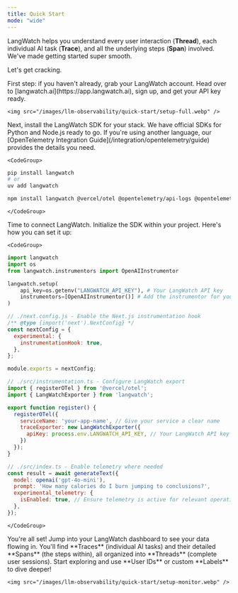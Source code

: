 ```yaml
---
title: Quick Start
mode: "wide"
---
```


LangWatch helps you understand every user interaction (**Thread**), each individual AI task (**Trace**), and all the underlying steps (**Span**) involved. We've made getting started super smooth.

Let's get cracking.

<Steps>
  <Step title="Create your LangWatch account">
    First step: if you haven't already, grab your LangWatch account. Head over to [langwatch.ai](https://app.langwatch.ai), sign up, and get your API key ready.

    <img src="/images/llm-observability/quick-start/setup-full.webp" />
  </Step>

  <Step title="Install the LangWatch SDK">
    Next, install the LangWatch SDK for your stack. We have official SDKs for Python and Node.js ready to go. If you're using another language, our [OpenTelemetry Integration Guide](/integration/opentelemetry/guide) provides the details you need.

    <CodeGroup>
```bash Python
pip install langwatch
# or
uv add langwatch
```
```bash JavaScript
npm install langwatch @vercel/otel @opentelemetry/api-logs @opentelemetry/instrumentation @opentelemetry/sdk-logs
```
    </CodeGroup>
  </Step>

  <Step title="Add LangWatch to your project">
    Time to connect LangWatch. Initialize the SDK within your project. Here's how you can set it up:

    <CodeGroup>
```python Python
import langwatch
import os
from langwatch.instrumentors import OpenAIInstrumentor

langwatch.setup(
    api_key=os.getenv("LANGWATCH_API_KEY"), # Your LangWatch API key
    instrumentors=[OpenAIInstrumentor()] # Add the instrumentor for your LLM
)
```
```javascript JavaScript
// ./next.config.js - Enable the Next.js instrumentation hook
/** @type {import('next').NextConfig} */
const nextConfig = {
  experimental: {
    instrumentationHook: true,
  },
};

module.exports = nextConfig;

// ./src/instrumentation.ts - Configure LangWatch export
import { registerOTel } from '@vercel/otel';
import { LangWatchExporter } from 'langwatch';

export function register() {
  registerOTel({
    serviceName: 'your-app-name', // Give your service a clear name
    traceExporter: new LangWatchExporter({
      apiKey: process.env.LANGWATCH_API_KEY, // Your LangWatch API key
    })
  });
}

// ./src/index.ts - Enable telemetry where needed
const result = await generateText({
  model: openai('gpt-4o-mini'),
  prompt: 'How many calories do I burn jumping to conclusions?',
  experimental_telemetry: {
    isEnabled: true, // Ensure telemetry is active for relevant operations
  },
});
```
    </CodeGroup>
  </Step>

  <Step title="Start observing!">
    You're all set! Jump into your LangWatch dashboard to see your data flowing in. You'll find **Traces** (individual AI tasks) and their detailed **Spans** (the steps within), all organized into **Threads** (complete user sessions). Start exploring and use **User IDs** or custom **Labels** to dive deeper!

    <img src="/images/llm-observability/quick-start/setup-monitor.webp" />
  </Step>
</Steps>
